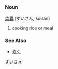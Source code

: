 =={{ja}}==
[[Category:Japanese language|すいさｎ]]
===Noun===
[[炊]][[爨]] (すいさん, suisan)

#cooking rice or meal

===See Also===
*[[炊く]]